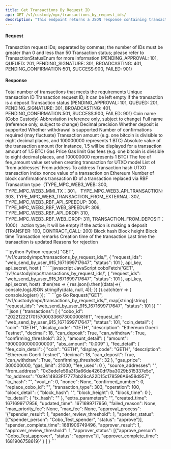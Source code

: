 ```yaml
---
title: Get Transactions By Request ID
api: GET /v1/custody/mpc/transactions_by_request_ids/ 
description: "This endpoint returns a JSON response containing transaction information for a list of transaction request IDs. The response includes the transaction ID, request ID, status, and other relevant information. The endpoint requires authentication and accepts optional query parameters to filter the results by transaction status."
---
```

#### Request
<ParamField body="request_ids" type="String" required>Transaction request IDs; separated by commas; the number of IDs must be greater than 0 and less than 50</ParamField> 
<ParamField body="status" type="Int" >Transaction status; please refer to TransactionStatusEnum for more information (PENDING_APPROVAL: 101, QUEUED: 201, PENDING_SIGNATURE: 301, BROADCASTING: 401, PENDING_CONFIRMATION:501, SUCCESS:900, FAILED: 901)</ParamField> 

#### Response
<ResponseField name="total" type="Int" >Total number of transactions that meets the requirements</ResponseField>
<ResponseField name="cobo_id" type="String" >Unique transaction ID</ResponseField>
<ResponseField name="request_id" type="String" >Transaction request ID; it can be left empty if the transaction is a deposit</ResponseField>
<ResponseField name="status" type="Int" >Transaction status (PENDING_APPROVAL: 101, QUEUED: 201, PENDING_SIGNATURE: 301, BROADCASTING: 401, PENDING_CONFIRMATION:501, SUCCESS:900, FAILED: 901)</ResponseField>
<ResponseField name="coin" type="String" >Coin name (Cobo Custody)</ResponseField>
<ResponseField name="display_code" type="String" >Abbreviation (reference only, subject to change)</ResponseField>
<ResponseField name="description" type="String" >Full name (reference only, subject to change)</ResponseField>
<ResponseField name="decimal" type="Int" >Decimal precision</ResponseField>
<ResponseField name="can_deposit" type="Bool" >Whether deposit is supported</ResponseField>
<ResponseField name="can_withdraw" type="Bool" >Whether withdrawal is supported</ResponseField>
<ResponseField name="confirming_threshold" type="Int" >Number of confirmations required (may fluctuate)</ResponseField>
<ResponseField name="amount" type="String" >Transaction amount (e.g. one bitcoin is divisible to eight decimal places, and 100000000 represents 1 BTC)</ResponseField>
<ResponseField name="abs_amount" type="String" >Absolute value of the transaction amount (for instance, 1.5 will be displayed for a transaction amount of 1.5 BTC)</ResponseField>
<ResponseField name="gas_price" type="Int" >Gas Price</ResponseField>
<ResponseField name="gas_limit" type="Int" >Gas limit</ResponseField>
<ResponseField name="fee_used" type="Int" >Gas fees (e.g. one bitcoin is divisible to eight decimal places, and 100000000 represents 1 BTC)</ResponseField>
<ResponseField name="fee" type="Float" >The fee of fee_amount value set when creating transaction for UTXO model</ResponseField>
<ResponseField name="source_addresses" type="List" >List of ‘from addresses’</ResponseField>
<ResponseField name="from_address" type="String" >From address</ResponseField>
<ResponseField name="to_address" type="String" >To address</ResponseField>
<ResponseField name="tx_hash" type="String" >Transaction hash</ResponseField>
<ResponseField name="vout_n" type="Int" >UTXO transaction index</ResponseField>
<ResponseField name="nonce" type="Int" >nonce value of a transaction on Ethereum</ResponseField>
<ResponseField name="confirmed_number" type="Int" >Number of block confirmations</ResponseField>
<ResponseField name="replace_cobo_id" type="String" >transaction ID of a transaction replaced via RBF</ResponseField>
<ResponseField name="transaction_type" type="Int" >	Transaction type（TYPE_MPC_WEB3_WEB: 300, TYPE_MPC_WEB3_MMI_TX：301， TYPE_MPC_WEB3_API_TRANSACTION: 303, TYPE_MPC_WEB3_TRANSACTION_FROM_EXTERNAL: 307, TYPE_MPC_WEB3_RBF_API_SPEEDUP: 308, TYPE_MPC_WEB3_RBF_WEB_SPEEDUP: 309, TYPE_MPC_WEB3_RBF_API_DROP: 310, TYPE_MPC_WEB3_RBF_WEB_DROP: 311, TRANSACTION_FROM_DEPOSIT：1000）</ResponseField>
<ResponseField name="operation" type="Int" >action type; it will be empty if the action is making a deposit (TRANSFER: 100, CONTRACT_CALL: 200)</ResponseField>
<ResponseField name="block_hash" type="String" >Block hash</ResponseField>
<ResponseField name="block_height" type="Int" >Block height</ResponseField>
<ResponseField name="block_time" type="Int" >Block time</ResponseField>
<ResponseField name="extra_parameters" type="Json" >Transaction remarks</ResponseField>
<ResponseField name="created_time" type="Int" >Creation time of the transaction</ResponseField>
<ResponseField name="updated_time" type="Int" >Last time the transaction is updated</ResponseField>
<ResponseField name="failed_reason" type="String" >Reasons for rejection</ResponseField>

<RequestExample>
```python Python
request(
    "GET",
    "/v1/custody/mpc/transactions_by_request_ids/",
    {
        "request_ids": "web_send_by_user_915_1671699717647",
        "status": 101
    },
    api_key, api_secret, host
)
```
```javascript JavaScript
coboFetch('GET', '/v1/custody/mpc/transactions_by_request_ids/', {
    "request_ids": "web_send_by_user_915_1671699717647",
    "status": 101
}, api_key, api_secret, host)
    .then(res => {
        res.json().then((data)=>{
            console.log(JSON.stringify(data, null, 4));
        })
    }).catch(err => {
        console.log(err)
    });
```
```go Go
Request("GET", "/v1/custody/mpc/transactions_by_request_ids/", map[string]string{
    "request_ids": "web_send_by_user_915_1671699717647",
    "status": 101
})
```
</RequestExample>

<ResponseExample>
```json
{
  "transactions": [
    {
      "cobo_id": "20221222170157000336673000008161",
      "request_id": "web_send_by_user_915_1671699717647",
      "status": 101,
      "coin_detail": {
        "coin": "GETH",
        "display_code": "GETH",
        "description": "Ethereum Goerli Testnet",
        "decimal": 18,
        "can_deposit": True,
        "can_withdraw": True,
        "confirming_threshold": 32
      },
      "amount_detail": {
        "amount": "9000000000000000",
        "abs_amount": "0.009"
      },
      "fee_detail": {
        "fee_coin_detail": {
          "coin": "GETH",
          "display_code": "GETH",
          "description": "Ethereum Goerli Testnet",
          "decimal": 18,
          "can_deposit": True,
          "can_withdraw": True,
          "confirming_threshold": 32
        },
        "gas_price": 300000000,
        "gas_limit": 21000,
        "fee_used": 0
      },
      "source_addresses": "",
      "from_address": "0x3ede1e59a3f3a66de4260df7ba3029b515337e5c",
      "to_address": "0x9414933Ff7777bb28cA22D15c178596A6e58d957",
      "tx_hash": "",
      "vout_n": 0,
      "nonce": None,
      "confirmed_number": 0,
      "replace_cobo_id": "",
      "transaction_type": 303,
      "operation": 100,
      "block_detail": {
        "block_hash": "",
        "block_height": 0,
        "block_time": 0
      },
      "tx_detail": {
        "tx_hash": ""
      },
      "extra_parameters": "",
      "created_time": 1671699717956,
      "updated_time": 1671699717956,
      "failed_reason": None,
      "max_priority_fee": None,
      "max_fee": None,
      "approval_process": '{"spender_result": 1, "spender_review_threshold": 1, "spender_status": [{"spender_person": "Cobo_Test_spender", "status": "approve"}], "spender_complete_time": 1681906749496, "approver_result": 1, "approver_review_threshold": 1, "approver_status": [{"approve_person": "Cobo_Test_approver", "status": "approve"}], "approver_complete_time": 1681906758619}'
    }
  ]
}
```
</ResponseExample>

